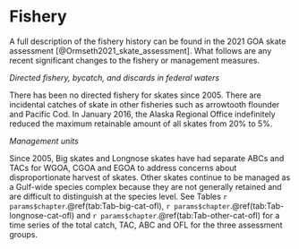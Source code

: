 # Fishery 

A full description of the fishery history can be found in the 2021 GOA skate assessment [@Ormseth2021_skate_assessment]. What follows are any recent significant changes to the fishery or management measures.

*Directed fishery, bycatch, and discards in federal waters*

There has been no directed fishery for skates since 2005. There are incidental catches of skate in other fisheries such as arrowtooth flounder and Pacific Cod. In January 2016, the Alaska Regional Office indefinitely reduced the maximum retainable amount of all skates from 20% to 5%. 

*Management units*

Since 2005, Big skates and Longnose skates have had separate ABCs and TACs for WGOA, CGOA and EGOA to address concerns about disproportionate harvest of skates. Other skates continue to be managed as a Gulf-wide species complex because they are not generally retained and are difficult to distinguish at the species level. See Tables `r params$chapter`.\@ref(tab:Tab-big-cat-ofl), `r params$chapter`.\@ref(tab:Tab-longnose-cat-ofl) and `r params$chapter`.\@ref(tab:Tab-other-cat-ofl) for a time series of the total catch, TAC, ABC and OFL for the three assessment groups. 
